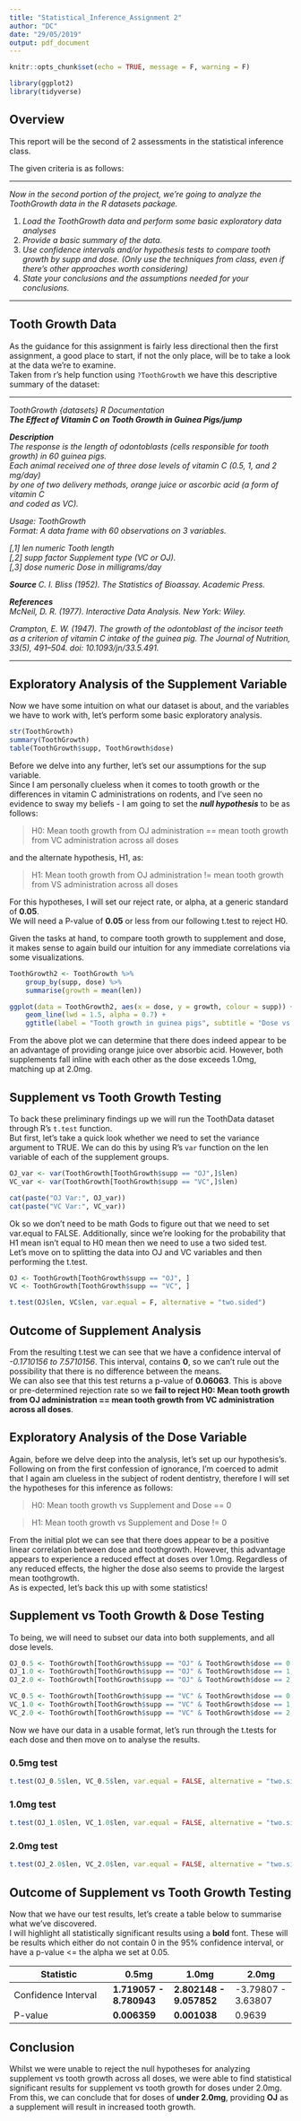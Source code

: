```yaml
---
title: "Statistical_Inference_Assignment 2"
author: "DC"
date: "29/05/2019"
output: pdf_document
---
```


```r
knitr::opts_chunk$set(echo = TRUE, message = F, warning = F)
```
```r
library(ggplot2)
library(tidyverse)
```

## Overview
This report will be the second of 2 assessments in the statistical inference class.  
  
The given criteria is as follows:

***
*Now in the second portion of the project, we're going to analyze the ToothGrowth data in the R datasets package.*  

1) *Load the ToothGrowth data and perform some basic exploratory data analyses*  
2) *Provide a basic summary of the data.*  
3) *Use confidence intervals and/or hypothesis tests to compare tooth growth by supp and dose. (Only use the techniques from class, even if there's other approaches worth considering)*  
4) *State your conclusions and the assumptions needed for your conclusions.*  

***

## Tooth Growth Data
As the guidance for this assignment is fairly less directional then the first assignment, 
a good place to start, if not the only place, will be to take a look at the data we're to examine.  
Taken from r's help function using `?ToothGrowth` we have this descriptive summary of the dataset:
  
***
*ToothGrowth {datasets}	R Documentation*   
***The Effect of Vitamin C on Tooth Growth in Guinea Pigs/jump***
  
***Description***  
*The response is the length of odontoblasts (cells responsible for tooth growth) *
*in 60 guinea pigs.*  
*Each animal received one of three dose levels of vitamin C (0.5, 1, and 2 mg/day)*  
*by one of two delivery methods, orange juice or ascorbic acid (a form of vitamin C*  
*and coded as VC).*  

*Usage: ToothGrowth*  
*Format: A data frame with 60 observations on 3 variables.*  

*[,1]	len	numeric	Tooth length*  
*[,2]	supp	factor	Supplement type (VC or OJ).*  
*[,3]	dose	numeric	Dose in milligrams/day*  
  
***Source  ***
*C. I. Bliss (1952). The Statistics of Bioassay. Academic Press.*  
  
***References***  
*McNeil, D. R. (1977). Interactive Data Analysis. New York: Wiley.*  

*Crampton, E. W. (1947). The growth of the odontoblast of the incisor teeth as a* 
*criterion of vitamin C intake of the guinea pig. The Journal of Nutrition, 33(5),*
*491–504. doi: 10.1093/jn/33.5.491.*  

***

## Exploratory Analysis of the Supplement Variable
Now we have some intuition on what our dataset is about, and the variables we
have to work with, let's perform some basic exploratory analysis.  
  
```r
str(ToothGrowth)
summary(ToothGrowth)
table(ToothGrowth$supp, ToothGrowth$dose)
```

Before we delve into any further, let's set our assumptions for the sup variable.  
Since I am personally clueless when it comes to tooth growth or the differences in vitamin C 
administrations on rodents, and I've seen no evidence to sway my beliefs - I am going to set the 
***null hypothesis*** to be as follows:  

> H0: Mean tooth growth from OJ administration == mean tooth growth from VC administration across all doses
  
and the alternate hypothesis, H1, as:  

> H1: Mean tooth growth from OJ administration != mean tooth growth from VS administration across all doses
  
For this hypotheses,  I will set our reject rate, or alpha, at a generic standard of **0.05**.  
We will need a P-value of **0.05** or less from our following t.test to reject H0.  

Given the tasks at hand, to compare tooth growth to supplement and dose, it makes sense 
to again build our intuition for any immediate correlations via some visualizations. 

```r
ToothGrowth2 <- ToothGrowth %>%
    group_by(supp, dose) %>%
    summarise(growth = mean(len))

ggplot(data = ToothGrowth2, aes(x = dose, y = growth, colour = supp)) + 
    geom_line(lwd = 1.5, alpha = 0.7) + 
    ggtitle(label = "Tooth growth in guinea pigs", subtitle = "Dose vs Supplement")

```

From the above plot we can determine that there does indeed appear to be an
advantage of providing orange juice over absorbic acid. However, both supplements 
fall inline with each other as the dose exceeds 1.0mg, matching up at 2.0mg.  
  
## Supplement vs Tooth Growth Testing
  
To back these preliminary findings up we will run the ToothData dataset through R's `t.test` function.  
But first, let's take a quick look whether we need to set the variance argument to TRUE. 
We can do this by using R's `var` function on the len variable of each of the supplement groups.
  
```r
OJ_var <- var(ToothGrowth[ToothGrowth$supp == "OJ",]$len)
VC_var <- var(ToothGrowth[ToothGrowth$supp == "VC",]$len)

```

```r
cat(paste("OJ Var:", OJ_var))
cat(paste("VC Var:", VC_var))
```
  
Ok so we don't need to be math Gods to figure out that we need to set var.equal to FALSE. 
Additionally, since we're looking for the probability that H1 mean isn't equal to H0 mean 
then we need to use a two sided test.  
Let's move on to splitting the data into OJ and VC variables and then performing the t.test.

```r
OJ <- ToothGrowth[ToothGrowth$supp == "OJ", ]
VC <- ToothGrowth[ToothGrowth$supp == "VC", ]

t.test(OJ$len, VC$len, var.equal = F, alternative = "two.sided")

```

## Outcome of Supplement Analysis
From the resulting t.test we can see that we have a confidence interval of 
*-0.1710156 to 7.5710156*. This interval, contains **0**, so we can't rule out the 
possibility that there is no difference between the means.  
We can also see that this test returns a p-value of **0.06063**. This is above or pre-determined 
rejection rate so we **fail to reject H0: Mean tooth growth from OJ administration == mean tooth growth from VC administration across all doses**.  
  
## Exploratory Analysis of the Dose Variable
  
Again, before we delve deep into the analysis, let's set up our hypothesis's.  
Following on from the first confession of ignorance, I'm coerced to admit that I again 
am clueless in the subject of rodent dentistry, therefore I will set the hypotheses 
for this inference as follows:

> H0: Mean tooth growth vs Supplement and Dose  == 0

> H1: Mean tooth growth vs Supplement and Dose != 0
  

From the initial plot we can see that there does appear to be a positive linear correlation 
between dose and toothgrowth. However, this advantage appears to experience a reduced 
effect at doses over 1.0mg.  Regardless of any reduced effects, the higher the dose also seems to provide
the largest mean toothgrowth.  
As is expected, let's back this up with some statistics!
  
## Supplement vs Tooth Growth & Dose Testing

To being, we will need to subset our data into both supplements, and all dose levels.  
  
```r
OJ_0.5 <- ToothGrowth[ToothGrowth$supp == "OJ" & ToothGrowth$dose == 0.5,]
OJ_1.0 <- ToothGrowth[ToothGrowth$supp == "OJ" & ToothGrowth$dose == 1,]
OJ_2.0 <- ToothGrowth[ToothGrowth$supp == "OJ" & ToothGrowth$dose == 2,]

VC_0.5 <- ToothGrowth[ToothGrowth$supp == "VC" & ToothGrowth$dose == 0.5,]
VC_1.0 <- ToothGrowth[ToothGrowth$supp == "VC" & ToothGrowth$dose == 1,]
VC_2.0 <- ToothGrowth[ToothGrowth$supp == "VC" & ToothGrowth$dose == 2,]

```
  
Now we have our data in a usable format, let's run through the t.tests for each 
dose and then move on to analyse the results.  
  
### 0.5mg test
```r
t.test(OJ_0.5$len, VC_0.5$len, var.equal = FALSE, alternative = "two.sided")
```
### 1.0mg test
```r
t.test(OJ_1.0$len, VC_1.0$len, var.equal = FALSE, alternative = "two.sided")
```
### 2.0mg test
```r
t.test(OJ_2.0$len, VC_2.0$len, var.equal = FALSE, alternative = "two.sided")
```
  
## Outcome of Supplement vs Tooth Growth Testing
Now that we have our test results, let's create a table below to summarise what we've discovered.  
I will highlight all statistically significant results using a **bold** font. These will be results 
which either do not contain 0 in the 95% confidence interval, or have a p-value <= the alpha we set 
at 0.05.  
  
| Statistic | 0.5mg | 1.0mg | 2.0mg |
|-----------|-------|-------|-------|
|Confidence Interval | **1.719057 - 8.780943** | **2.802148 - 9.057852** | -3.79807 - 3.63807 |
|P-value | **0.006359** | **0.001038** | 0.9639 |
 
## Conclusion
Whilst we were unable to reject the null hypotheses for analyzing supplement vs tooth growth 
across all doses, we were able to find statistical significant results for supplement vs
 tooth growth for doses under 2.0mg.  
From this, we can conclude that for doses of **under 2.0mg**, providing **OJ** as a supplement 
will result in increased tooth growth. 